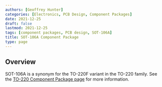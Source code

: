 ```yaml
---
authors: [Geoffrey Hunter]
categories: [Electronics, PCB Design, Component Packages]
date: 2021-12-25
draft: false
lastmod: 2021-12-25
tags: [component packages, PCB design, SOT-106A]
title: SOT-106A Component Package
type: page
---
```


## Overview

SOT-106A is a synonym for the TO-220F variant in the TO-220 family. See the [TO-220 Component Package page](/pcb-design/component-packages/to-220-component-package/) for more information.
